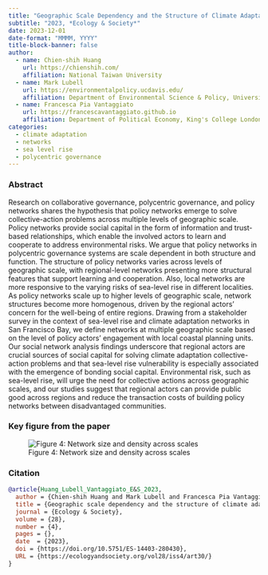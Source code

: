 ```yaml
---
title: "Geographic Scale Dependency and the Structure of Climate Adaptation Policy Networks in San Francisco Bay."
subtitle: "2023, *Ecology & Society*"
date: 2023-12-01
date-format: "MMMM, YYYY"
title-block-banner: false
author:
  - name: Chien-shih Huang
    url: https://chienshih.com/
    affiliation: National Taiwan University
  - name: Mark Lubell
    url: https://environmentalpolicy.ucdavis.edu/
    affiliation: Department of Environmental Science & Policy, University of California Davis, United States
  - name: Francesca Pia Vantaggiato
    url: https://francescavantaggiato.github.io
    affiliation: Department of Political Economy, King's College London, United Kingdom
categories:
  - climate adaptation
  - networks
  - sea level rise
  - polycentric governance
---
```


### Abstract

Research on collaborative governance, polycentric governance, and policy networks shares the hypothesis that policy networks emerge to solve collective-action problems across multiple levels of geographic scale. Policy networks provide social capital in the form of information and trust-based relationships, which enable the involved actors to learn and cooperate to address environmental risks. We argue that policy networks in polycentric governance systems are scale dependent in both structure and function. The structure of policy networks varies across levels of geographic scale, with regional-level networks presenting more structural features that support learning and cooperation. Also, local networks are more responsive to the varying risks of sea-level rise in different localities. As policy networks scale up to higher levels of geographic scale, network structures become more homogenous, driven by the regional actors’ concern for the well-being of entire regions. Drawing from a stakeholder survey in the context of sea-level rise and climate adaptation networks in San Francisco Bay, we define networks at multiple geographic scale based on the level of policy actors’ engagement with local coastal planning units. Our social network analysis findings underscore that regional actors are crucial sources of social capital for solving climate adaptation collective-action problems and that sea-level rise vulnerability is especially associated with the emergence of bonding social capital. Environmental risk, such as sea-level rise, will urge the need for collective actions across geographic scales, and our studies suggest that regional actors can provide public good across regions and reduce the transaction costs of building policy networks between disadvantaged communities.

### Key figure from the paper

![Figure 4: Network size and density across scales](nw_size_density.jpg)

### Citation

``` bibtex
@article{Huang_Lubell_Vantaggiato_E&S_2023, 
  author = {Chien-shih Huang and Mark Lubell and Francesca Pia Vantaggiato},
  title = {Geographic scale dependency and the structure of climate adaptation policy networks in San Francisco Bay.},
  journal = {Ecology & Society},
  volume = {28},
  number = {4},
  pages = {},
  date  = {2023},
  doi = {https://doi.org/10.5751/ES-14403-280430},
  URL = {https://ecologyandsociety.org/vol28/iss4/art30/}
}
```
